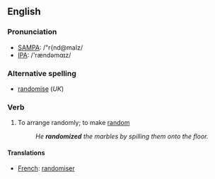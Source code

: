 ==English==

===Pronunciation===
*[[w:SAMPA|SAMPA]]: /"r{nd@maIz/
*[[w:IPA|IPA]]: /'rændəmɑɪz/

===Alternative spelling===
*[[randomise]] (''UK'')

===Verb===
{{en-infl-irreg|randomize|randomizes|randomizing|randomized|randomized}}
# To arrange randomly; to make [[random]]
#: ''He '''randomized''' the marbles by spilling them onto the floor.''

====Translations====
*[[French]]: [[randomiser]]